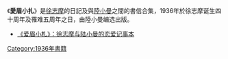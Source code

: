{{expand|time=2017-03-02T11:57:11+00:00}}
{{refimprove|time=2017-03-02T11:57:11+00:00}}
《'''愛眉小扎'''》是[[徐志摩|徐志摩]]的日記及與[[陸小曼|陸小曼]]之間的書信合集，1936年於徐志摩诞生四十周年及罹难五周年之日，由陸小曼编选出版。

*[http://www.jianshu.com/p/c72069e30f98 《爱眉小札》：徐志摩与陆小曼的恋爱记事本] {{Wayback|url=http://www.jianshu.com/p/c72069e30f98 |date=20170302195604 }}

[[Category:1936年書籍|Category:1936年書籍]]
